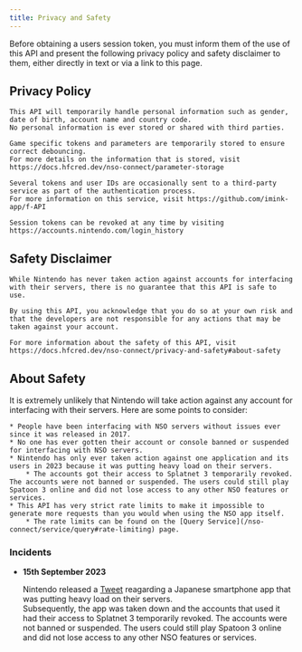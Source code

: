 ```yaml
---
title: Privacy and Safety
---
```


Before obtaining a users session token, you must inform them of the use of this API and present the following privacy policy and safety disclaimer to them, either directly in text or via a link to this page.

## Privacy Policy

```
This API will temporarily handle personal information such as gender, date of birth, account name and country code.
No personal information is ever stored or shared with third parties.

Game specific tokens and parameters are temporarily stored to ensure correct debouncing.
For more details on the information that is stored, visit https://docs.hfcred.dev/nso-connect/parameter-storage

Several tokens and user IDs are occasionally sent to a third-party service as part of the authentication process.
For more information on this service, visit https://github.com/imink-app/f-API

Session tokens can be revoked at any time by visiting https://accounts.nintendo.com/login_history
```

## Safety Disclaimer

```
While Nintendo has never taken action against accounts for interfacing with their servers, there is no guarantee that this API is safe to use.

By using this API, you acknowledge that you do so at your own risk and that the developers are not responsible for any actions that may be taken against your account.

For more information about the safety of this API, visit https://docs.hfcred.dev/nso-connect/privacy-and-safety#about-safety
```

## About Safety

It is extremely unlikely that Nintendo will take action against any account for interfacing with their servers. Here are some points to consider:

    * People have been interfacing with NSO servers without issues ever since it was released in 2017.
    * No one has ever gotten their account or console banned or suspended for interfacing with NSO servers.
    * Nintendo has only ever taken action against one application and its users in 2023 because it was putting heavy load on their servers.
        * The accounts got their access to Splatnet 3 temporarily revoked. The accounts were not banned or suspended. The users could still play Spatoon 3 online and did not lose access to any other NSO features or services.
    * This API has very strict rate limits to make it impossible to generate more requests than you would when using the NSO app itself.
        * The rate limits can be found on the [Query Service](/nso-connect/service/query#rate-limiting) page.

### Incidents

 * **15th September 2023**

    Nintendo released a [Tweet](https://twitter.com/nintendo_cs/status/1702547829833810129) reagarding a Japanese smartphone app that was putting heavy load on their servers.  
    Subsequently, the app was taken down and the accounts that used it had their access to Splatnet 3 temporarily revoked.
    The accounts were not banned or suspended. The users could still play Spatoon 3 online and did not lose access to any other NSO features or services.